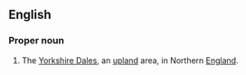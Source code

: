 {{also|dales}}
==English==
{{wikipedia|Yorkshire Dales}}
===Proper noun===
{{en-proper noun}} {{pluralonly}}

# The [[Yorkshire Dales]], an [[upland]] area, in Northern [[England]].
